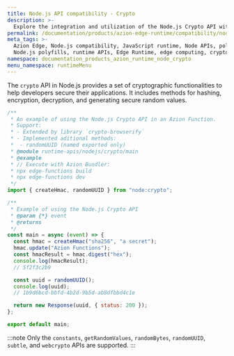 ```yaml
---
title: Node.js API compatibility - Crypto
description: >-
  Explore the integration and utilization of the Node.js Crypto API within the Azion Runtime. The Crypto module in Node.js provides cryptographic functionality that includes a set of wrappers for OpenSSL's hash, HMAC, cipher, decipher, sign, and verify functions.
permalink: /documentation/products/azion-edge-runtime/compatibility/node/crypto/
meta_tags: >-
  Azion Edge, Node.js compatibility, JavaScript runtime, Node APIs, polyfills,
  Node.js polyfills, runtime APIs, Edge Runtime, edge computing, crypto
namespace: documentation_products_azion_runtime_node_crypto
menu_namespace: runtimeMenu
---
```


The `crypto` API in Node.js provides a set of cryptographic functionalities to help developers secure their applications. It includes methods for hashing, encryption, decryption, and generating secure random values.

```javascript
/**
 * An example of using the Node.js Crypto API in an Azion Function.
 * Support:
 * - Extended by library `crypto-browserify`
 * - Implemented aditional methods:
 *  - randomUUID (named exported only)
 * @module runtime-apis/nodejs/crypto/main
 * @example
 * // Execute with Azion Bundler:
 * npx edge-functions build
 * npx edge-functions dev
 */
import { createHmac, randomUUID } from "node:crypto";

/**
 * Example of using the Node.js Crypto API
 * @param {*} event
 * @returns
 */
const main = async (event) => {
  const hmac = createHmac("sha256", "a secret");
  hmac.update("Azion Functions");
  const hmacResult = hmac.digest("hex");
  console.log(hmacResult);
  // 5f2f3c2b9

  const uuid = randomUUID();
  console.log(uuid);
  // 1b9d6bcd-bbfd-4b2d-9b5d-ab8dfbbd4c1e

  return new Response(uuid, { status: 200 });
};

export default main;
```


:::note
Only the `constants`, `getRandomValues`, `randomBytes`, `randomUUID`, `subtle`, and `webcrypto` APIs are supported.
:::
